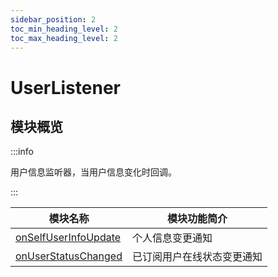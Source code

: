 ```yaml
---
sidebar_position: 2
toc_min_heading_level: 2
toc_max_heading_level: 2
---
```


# UserListener

## 模块概览

:::info

用户信息监听器，当用户信息变化时回调。

:::

| 模块名称                                                            | 模块功能简介               |
| ------------------------------------------------------------------- | -------------------------- |
| [onSelfUserInfoUpdate](docs/sdks/callback/onSelfUserInfoUpdate.mdx) | 个人信息变更通知           |
| [onUserStatusChanged](docs/sdks/callback/onUserStatusChanged.mdx)   | 已订阅用户在线状态变更通知 |
